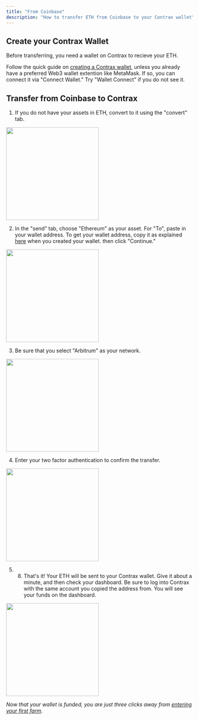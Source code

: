 ```yaml
---
title: "From Coinbase"
description: "How to transfer ETH from Coinbase to your Contrax wallet"
---
```


## Create your Contrax Wallet

Before transferring, you need a wallet on Contrax to recieve your ETH.

Follow the quick guide on [creating a Contrax wallet](../start/wallet-setup), unless you already have a preferred Web3 wallet extention like MetaMask. If so, you can connect it via "Connect Wallet." Try "Wallet Connect" if you do not see it.

## Transfer from Coinbase to Contrax

1. If you do not have your assets in ETH, convert to it using the "convert" tab.

<img height="250" width="250" src="/images/Coinbase/1.jpg" />

2. In the "send" tab, choose "Ethereum" as your asset. For "To", paste in your wallet address.
   To get your wallet address, copy it as explained [here](../start/wallet-setup) when you created your wallet.
   then click "Continue."

<img height="250" width="250" src="/images/Coinbase/2.jpg" />

3. Be sure that you select "Arbitrum" as your network.

<img height="250" width="250" src="/images/Coinbase/3.jpg" />

4. Enter your two factor authentication to confirm the transfer.

<img height="250" width="250" src="/images/Coinbase/4.jpg" />

5.  8. That's it! Your ETH will be sent to your Contrax wallet. Give it about a minute, and then check your dashboard.
       Be sure to log into Contrax with the same account you copied the address from. You will see your funds on the dashboard.

<img height="250" width="250" src="/images/Coinbase/5.jpg" />

_Now that your wallet is funded, you are just three clicks away from [entering your first farm](../contrax-dapp/farms)._
